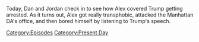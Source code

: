{{DEFAULTSORT:
    #_EPISODE_0795:April 4-5, 2023
}}{{Episode
    | title             = April 4-5, 2023
    | caption           = Listen to this episode on [https://knowledgefight.libsyn.com/795-april-4-5-2023 Libsyn] [https://open.spotify.com/episode/2YJWuYnRYSSycWK4oML0tO Spotify], Read the [[Transcript/795: April 4-5, 2023|Unofficial Transcript]]
    | episodeNumber     = 795
    | length            = 01:32:17
    | airDate           = April 12, 2023
    | coverageStartDate = April 4, 2023
    | coverageEndDate   = April 5, 2023
    | episodeType       = [[:Category:Present Day|Present Day]]
    | appearance        = [[Donald Trump]], [[Judge Andrew Napolitano]], [[Alvin Bragg]], [[Roger Stone]], [[Rachel Maddow]], [[Mike Adams]], [[George Soros]], [[Paul Manafort]]
    | previousEpisode   = [[794: January 30-February 2, 2004]]
    | nextEpisode       = [[796: February 4, 2004]]
}}

{{Stub}}

Today, Dan and Jordan check in to see how Alex covered Trump getting arrested.  As it turns out, Alex got really transphobic, attacked the Manhattan DA's office, and then bored himself by listening to Trump's speech.

[[Category:Episodes]]
[[Category:Present Day]]
